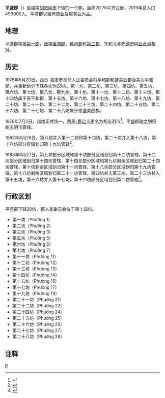 {{Infobox Settlement
|name                   = 平盛郡
|settlement_type        = 郡
|official_name          = 
|other_name             = 
|native_name            = {{lang|vi|Quận Bình Thạnh}}
|nickname               = 
|motto                  = 
|image_skyline          = Landmark 81.png
|imagesize              = 
|image_caption          = 
|image_flag             = 
|flag_size              = 
|image_seal             = 
|seal_size              = 
|image_shield           = 
|shield_size            = 
|image_blank_emblem     = 
|blank_emblem_size      = 
|image_map              = {{Infobox mapframe|frame-width=250|zoom=12}}
|mapsize                = 
|map_caption            = 
|image_map1             = VN-F-HC-QBTh position in metropolitan area.png
|mapsize1               = 
|map_caption1           = 平盛郡在胡志明市的位置
|pushpin_map            = Vietnam
|pushpin_label_position = bottom
|pushpin_map_caption    = 平盛郡在越南的位置
|pushpin_map1           = 
|pushpin_label_position1= 
|pushpin_map_caption1   = 
|subdivision_type       = [[国家|国家]]
|subdivision_name       = {{flag|Vietnam}}
|subdivision_type1      = [[越南行政区划|直辖市]]
|subdivision_name1      = [[胡志明市|胡志明市]]
|subdivision_type2      = 行政区划
|subdivision_name2      = 20坊
|subdivision_type3      = 
|subdivision_name3      = 
|seat_type              = 
|seat                   = 
|government_type        = 
|leader_title           = 
|leader_name            = 
|leader_title1          = 
|leader_name1           = 
|established_title      = 
|established_date       = 
|area_magnitude         = 
|unit_pref              = 
|area_footnotes         = 
|area_total_km2         = 20.76
|area_land_km2          = 
|area_water_km2         = 
|area_water_percent     = 
|area_urban_km2         = 
|area_metro_km2         = 
|population_as_of       = 2019年
|population_footnotes   = 
|population_note        = 
|population_total       = 499000
|population_density_km2 = auto
|population_metro             = 
|population_density_metro_km2 = 
|population_urban             = 
|population_density_urban_km2 = 
|timezone               = [[越南标准时间|越南标准时间]]
|utc_offset             = +7
|elevation_footnotes    = 
|elevation_m            = 
|coor_type              = 
|coordinates            = 
|postal_code_type       = 
|postal_code            = 
|area_code              = 
|website                = [http://binhthanh.hochiminhcity.gov.vn/default.aspx 平盛郡电子信息门户网站]
|footnotes              = 
}}
'''平盛郡'''（{{vie|v='''Quận Bình Thạnh'''|hn=郡平盛}}）是越南[[胡志明市|胡志明市]]下辖的一个郡。面积20.76平方公里，2019年总人口499000人。平盛郡以經營商业及服务业为主。

==地理==
平盛郡南接[[胡志明市第一郡|第一郡]]，西接[[富潤郡|富潤郡]]、[[舊邑郡|舊邑郡]]和[[胡志明市第三郡|第三郡]]，东和北与[[守德市|守德市]]隔[[西贡河|西贡河]]相对。

==历史==
1976年5月20日，西贡-嘉定市革命人民委员会将平和郡和盛美西郡合并为平盛郡，并重新划分下辖各坊为28坊。第一坊、第二坊、第三坊、第四坊、第五坊、第六坊、第七坊、第八坊、第九坊、第十坊、第十一坊、第十二坊、第十三坊、第十四坊属于原平和郡，第十五坊、第十六坊、第十七坊、第十八坊、第十九坊、第二十坊、第二十一坊、第二十二坊、第二十三坊、第二十四坊、第二十五坊、第二十六坊、第二十七坊、第二十八坊属于原盛美西郡。

1976年7月2日，越南正式统一，[[西贡-嘉定市|西贡-嘉定市]]更名为胡志明市<ref>{{Cite web |url=https://thuvienphapluat.vn/van-ban/Bo-may-hanh-chinh/Nghi-quyet-chinh-thuc-dat-ten-thanh-pho-Sai-Gon-Gia-Dinh-la-thanh-pho-Ho-Chi-Minh/42737/noi-dung.aspx |title=Nghị quyết về chính thức đặt tên thành phố Sài Gòn - Gia Định là thành phố Hồ Chí Minh do Quốc hội ban hành |accessdate=2020-04-07 |archive-date=2020-04-06 |archive-url=https://web.archive.org/web/20200406190519/https://thuvienphapluat.vn/van-ban/Bo-may-hanh-chinh/Nghi-quyet-chinh-thuc-dat-ten-thanh-pho-Sai-Gon-Gia-Dinh-la-thanh-pho-Ho-Chi-Minh/42737/noi-dung.aspx |dead-url=no }}</ref>。平盛郡随之划归胡志明市管辖。

1982年8月26日，第八坊并入第十二坊和第十四坊，第二十坊并入第十八坊，第十八坊部分区域划归第十九坊管辖<ref>{{Cite web |url=https://thuvienphapluat.vn/van-ban/Bo-may-hanh-chinh/Quyet-dinh-147-HDBT-phan-vach-dia-gioi-phuong-thuoc-thanh-pho-Ho-Chi-Minh-43954.aspx |title=Quyết định 147-HĐBT năm 1982 về việc phân vạch địa giới một số phường thuộc thành phố Hồ Chí Minh do Hội đồng Bộ trưởng ban hành |accessdate=2020-04-07 |archive-date=2020-03-02 |archive-url=https://web.archive.org/web/20200302193221/https://thuvienphapluat.vn/van-ban/Bo-may-hanh-chinh/Quyet-dinh-147-HDBT-phan-vach-dia-gioi-phuong-thuoc-thanh-pho-Ho-Chi-Minh-43954.aspx |dead-url=no }}</ref>。

1988年8月27日，第九坊部分区域和第十坊部分区域划归第十二坊管辖，第十二坊部分区域划归第十四坊管辖，第十四坊部分区域和第九坊剩余区域划归第二十四坊管辖，第十坊剩余区域划归第十一坊管辖，第十八坊部分区域划归第十九坊管辖，第十八坊剩余区域划归第二十一坊管辖，第四坊并入第三坊，第二十三坊并入第十五坊，第十六坊并入第十七坊，第十四坊部分区域划归第二坊管辖<ref>{{Cite web |url=https://thuvienphapluat.vn/van-ban/Bo-may-hanh-chinh/Quyet-dinh-136-HDBT-phan-vach-lai-dia-gioi-hanh-chinh-xa-phuong-cua-huyen-Hoc-mon-quan-Binh-thanh-Tan-binh-thanh-pho-Ho-Chi-Minh-37614.aspx |title=Quyết định 136-HĐBT năm 1988 về việc phân vạch lại địa giới hành chính một số xã, phường của huyện Hóc môn và các quận Bình thạnh, Tân bình thuộc thành phố Hồ Chí Minh do Hội đồng Bộ trưởng ban hành |accessdate=2020-04-07 |archive-date=2020-04-07 |archive-url=https://web.archive.org/web/20200407175053/https://thuvienphapluat.vn/van-ban/Bo-may-hanh-chinh/Quyet-dinh-136-HDBT-phan-vach-lai-dia-gioi-hanh-chinh-xa-phuong-cua-huyen-Hoc-mon-quan-Binh-thanh-Tan-binh-thanh-pho-Ho-Chi-Minh-37614.aspx |dead-url=no }}</ref>。

==行政区划==
平盛郡下辖20坊，郡人民委员会位于第十四坊。
*第一坊（Phường 1）
*第二坊（Phường 2）
*第三坊（Phường 3）
*第五坊（Phường 5）
*第六坊（Phường 6）
*第七坊（Phường 7）
*第十一坊（Phường 11）
*第十二坊（Phường 12）
*第十三坊（Phường 13）
*第十四坊（Phường 14）
*第十五坊（Phường 15）
*第十七坊（Phường 17）
*第十九坊（Phường 19）
*第二十一坊（Phường 21）
*第二十二坊（Phường 22）
*第二十四坊（Phường 24）
*第二十五坊（Phường 25）
*第二十六坊（Phường 26）
*第二十七坊（Phường 27）
*第二十八坊（Phường 28）

==注释==
{{reflist}}
{{胡志明市行政區劃}}
{{越南东南部之县市镇区域划分}}
[[Category:胡志明市郡份|P]]